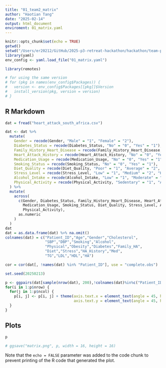 ```yaml
---
title: "01_team2_matrix"
author: "Haotian Tang"
date: "2025-02-14"
output: html_document
enviroment: 01_matrix.yaml
---
```


```r
knitr::opts_chunk$set(echo = TRUE)
getwd()
setwd("/Users/er20212/GitHub/2025-p3-retreat-hackathon/hackathon/team-projects/team2/")
library(yaml)
env_config <- yaml.load_file("01_matrix.yaml")

library(remotes)

# for using the same version
# for (pkg in names(env_config$Packages)) {
#   version <- env_config$Packages[[pkg]]$Version
#   install_version(pkg, version = version)
# }

```

## R Markdown

```r

dat = fread("heart_attack_south_africa.csv")

dat <- dat %>%
  mutate(
    Gender = recode(Gender, "Male" = "1", "Female" = "2"),
    Diabetes_Status = recode(Diabetes_Status, "No" = "0", "Yes" = "1"),
    Family_History_Heart_Disease = recode(Family_History_Heart_Disease, "No" = "0", "Yes" = "1"),
    Heart_Attack_History = recode(Heart_Attack_History, "No" = "0", "Yes" = "1"),
    Medication_Usage = recode(Medication_Usage, "No" = "0", "Yes" = "1"),
    Smoking_Status = recode(Smoking_Status, "No" = "0", "Yes" = "1"),
    Diet_Quality = recode(Diet_Quality, "Poor" = "1", "Average" = "2", "Good" = "3"),
    Stress_Level = recode(Stress_Level, "Low" = "1", "Medium" = "2", "High" = "3"),
    Alcohol_Intake = recode(Alcohol_Intake, "Low" = "1", "Moderate" = "2", "High" = "3"),
    Physical_Activity = recode(Physical_Activity, "Sedentary" = "1", "Active" = "2", "Highly Active" = "3")
  ) %>% 
  mutate(
    across(
      c(Gender, Diabetes_Status, Family_History_Heart_Disease, Heart_Attack_History,
        Medication_Usage, Smoking_Status, Diet_Quality, Stress_Level, Alcohol_Intake,
        Physical_Activity),
      as.numeric
    )
  )
dat
dat = as.data.frame(dat) %>% na.omit()
colnames(dat) = c("Patient_ID","Age","Gender","Cholesterol",
                  "SBP","DBP","Smoking","Alcohol",
                  "Physical","Obesity","Diabetes","Family_HA",
                  "Diet","Stress","HA_History","Med",
                  "TG","LDL","HDL","HA")

cor = cor(dat[, !names(dat) %in% "Patient_ID"], use = "complete.obs")

set.seed(20250213)

p <- ggpairs(dat[sample(nrow(dat), 200),!colnames(dat)%in%c("Patient_ID")], diag = list(continuous = wrap("barDiag", bins = 20)),title="Matrix")
for(i in 1:p$nrow) {
  for(j in 1:p$ncol) {
    p[i, j] <- p[i, j] + theme(axis.text.x = element_text(angle = 45, hjust = 1,size = 8),
                               axis.text.y = element_text(angle = 45, hjust = 1, size = 8))
  }
}

```

## Plots

```r
p

# ggsave("matrix.png", p, width = 16, height = 16)

```

Note that the `echo = FALSE` parameter was added to the code chunk to prevent printing of the R code that generated the plot.
